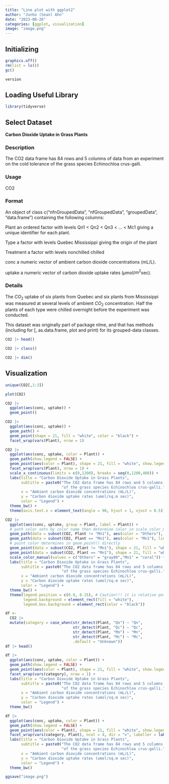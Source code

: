 ```yaml
---
title: "Line plot with ggplot2"
author: "Junho (Sean) Ahn"
date: "2023-08-26"
categories: [ggplot, visualization]
image: "image.png"
---
```


## Initializing

```r
graphics.off()
rm(list = ls())
gc()

```

```r
version
```

## Loading Useful Library

```r
library(tidyverse)

```

## Select Dataset

**Carbon Dioxide Uptake in Grass Plants**

### Description
The CO2 data frame has 84 rows and 5 columns of data from an experiment on the cold tolerance of the grass species Echinochloa crus-galli.

### Usage
CO2

### Format
An object of class c("nfnGroupedData", "nfGroupedData", "groupedData", "data.frame") containing the following columns:

Plant
an ordered factor with levels Qn1 < Qn2 < Qn3 < ... < Mc1 giving a unique identifier for each plant.

Type
a factor with levels Quebec Mississippi giving the origin of the plant

Treatment
a factor with levels nonchilled chilled

conc
a numeric vector of ambient carbon dioxide concentrations (mL/L).

uptake
a numeric vector of carbon dioxide uptake rates ($\mu$mol/$m^2$sec).

### Details
The $CO_2$ uptake of six plants from Quebec and six plants from Mississippi was measured at several levels of ambient $CO_2$ concentration. Half the plants of each type were chilled overnight before the experiment was conducted.

This dataset was originally part of package nlme, and that has methods (including for [, as.data.frame, plot and print) for its grouped-data classes.

```r
CO2 |> head()
```

```r
CO2 |> class()
```

```r
CO2 |> dim()
```

## Visualization

```r
unique(CO2[,1:3])
```

```r
plot(CO2)
```

```r
CO2 |> 
  ggplot(aes(conc, uptake)) +
  geom_point()

```

```r
CO2 |> 
  ggplot(aes(conc, uptake)) +
  geom_path() +
  geom_point(shape = 21, fill = "white", color = "black") +
  facet_wrap(vars(Plant), nrow = 1)
```

```r
CO2 |> 
  ggplot(aes(conc, uptake, color = Plant)) +
  geom_path(show.legend = FALSE) +
  geom_point(aes(color = Plant), shape = 21, fill = "white", show.legend = FALSE) +
  facet_wrap(vars(Plant), nrow = 1) +
  scale_x_continuous(limits = c(0,1200), breaks = seq(0,1200,400)) +
  labs(title = "Carbon Dioxide Uptake in Grass Plants",
       subtitle = paste0("The CO2 data frame has 84 rows and 5 columns of data from an experiment on the cold tolerance","\n" ,
                         "of the grass species Echinochloa crus-galli."),
       x = "Ambient carbon dioxide concentrations (mL/L)",
       y = "Carbon dioxide uptake rates (umol/sq.m sec)",
       color = "Legend") +
  theme_bw() +
  theme(axis.text.x = element_text(angle = 90, hjust = 1, vjust = 0.5))
```


```r
CO2 |> 
  ggplot(aes(conc, uptake, group = Plant, label = Plant)) +
  # path color sets by color name then determine color in scale_color_manual()
  geom_path(data = subset(CO2, Plant != "Mn1"), aes(color = "Others"), linewidth = 1, lty = 2) +
  geom_path(data = subset(CO2, Plant == "Mn1"), aes(color = "Mn1"), linewidth = 1, lty = 1) +
  # point color determines in geom_point() directly
  geom_point(data = subset(CO2, Plant != "Mn1"), shape = 21, fill = "white", color = "gray") +
  geom_point(data = subset(CO2, Plant == "Mn1"), shape = 21, fill = "white", color = "coral") +
  scale_color_manual(values = c("Others" = "gray80","Mn1" = "coral")) +
  labs(title = "Carbon Dioxide Uptake in Grass Plants",
       subtitle = paste0("The CO2 data frame has 84 rows and 5 columns of data from an experiment on the cold tolerance","\n" ,
                         "of the grass species Echinochloa crus-galli."),
       x = "Ambient carbon dioxide concentrations (mL/L)",
       y = "Carbon dioxide uptake rates (umol/sq.m sec)",
       color = "Legend") +
  theme_bw() + 
  theme(legend.position = c(0.9, 0.15), # Caution!!! it is relative position ex) 0: left end ~ 1: right end
        legend.background = element_rect(fill = "white"),
        legend.box.background = element_rect(color = "black"))
```


```r
df <- 
  CO2 |> 
  mutate(category = case_when(str_detect(Plant, "Qn") ~ "Qn",
                              str_detect(Plant, "Qc") ~ "Qc",
                              str_detect(Plant, "Mn") ~ "Mn",
                              str_detect(Plant, "Mc") ~ "Mc",
                              .default = "Unknown"))
df |> head()
```

```r
df |> 
  ggplot(aes(conc, uptake, color = Plant)) +
  geom_path(show.legend = FALSE) +
  geom_point(aes(color = Plant), shape = 21, fill = "white", show.legend = FALSE) +
  facet_wrap(vars(category), nrow = 1) +
  labs(title = "Carbon Dioxide Uptake in Grass Plants",
       subtitle = paste0("The CO2 data frame has 84 rows and 5 columns of data from an experiment on the cold tolerance","\n" ,
                         "of the grass species Echinochloa crus-galli."),
       x = "Ambient carbon dioxide concentrations (mL/L)",
       y = "Carbon dioxide uptake rates (umol/sq.m sec)",
       color = "Legend") +
  theme_bw()
```


```r
df |> 
  ggplot(aes(conc, uptake, color = Plant)) +
  geom_path(show.legend = FALSE) +
  geom_point(aes(color = Plant), shape = 21, fill = "white", show.legend = FALSE) +
  facet_wrap(vars(category, Plant), ncol = 4, dir = "v", labeller = labeller(.multi_line = FALSE)) +
  labs(title = "Carbon Dioxide Uptake in Grass Plants",
       subtitle = paste0("The CO2 data frame has 84 rows and 5 columns of data from an experiment on the cold tolerance","\n" ,
                         "of the grass species Echinochloa crus-galli."),
       x = "Ambient carbon dioxide concentrations (mL/L)",
       y = "Carbon dioxide uptake rates (umol/sq.m sec)",
       color = "Legend") +
  theme_bw()
```


```r
ggsave("image.png")
```
